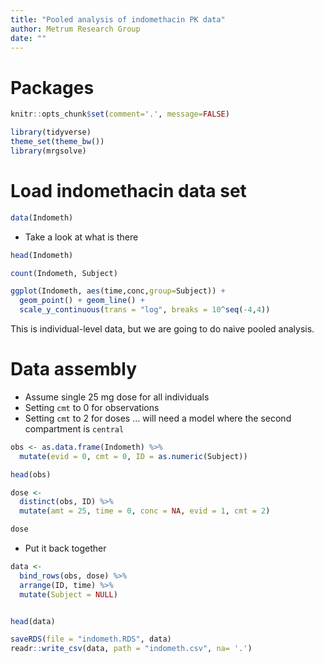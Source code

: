```yaml
--- 
title: "Pooled analysis of indomethacin PK data"
author: Metrum Research Group
date: ""
---
```


# Packages

```r
knitr::opts_chunk$set(comment='.', message=FALSE)
```

```r
library(tidyverse)
theme_set(theme_bw())
library(mrgsolve)
```

# Load indomethacin data set
```r
data(Indometh)
```

- Take a look at what is there
```r
head(Indometh)

count(Indometh, Subject)

ggplot(Indometh, aes(time,conc,group=Subject)) + 
  geom_point() + geom_line() +
  scale_y_continuous(trans = "log", breaks = 10^seq(-4,4))
```


This is individual-level data, but we are going to do naive pooled 
analysis. 

# Data assembly 

- Assume single 25 mg dose for all individuals
- Setting `cmt` to 0 for observations
- Setting `cmt` to 2 for doses ... will need a model 
where the second compartment is `central`

```r
obs <- as.data.frame(Indometh) %>% 
  mutate(evid = 0, cmt = 0, ID = as.numeric(Subject)) 

head(obs)
```

```r
dose <- 
  distinct(obs, ID) %>% 
  mutate(amt = 25, time = 0, conc = NA, evid = 1, cmt = 2)

dose
```

- Put it back together 

```r
data <- 
  bind_rows(obs, dose) %>% 
  arrange(ID, time) %>%
  mutate(Subject = NULL)


head(data)

saveRDS(file = "indometh.RDS", data)
readr::write_csv(data, path = "indometh.csv", na= '.')

```


